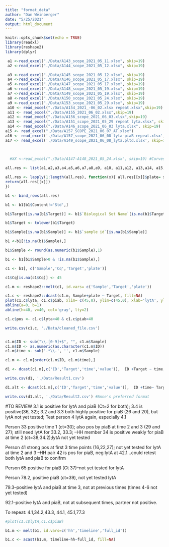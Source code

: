 ```yaml
---
title: "format_data"
author: "Dan Weinberger"
date: "5/25/2021"
output: html_document
---
```


```r
knitr::opts_chunk$set(echo = TRUE)
library(readxl)
library(reshape2)
library(dplyr)
```

```r

 a1 <-read_excel("./Data/A143_scope_2021_05_11.xlsx", skip=19)
 a2 <-read_excel("./Data/A144_scope_2021_05_12.xlsx", skip=19)

 a3 <-read_excel("./Data/A145_scope_2021_05_12.xlsx", skip=19)
 a4 <-read_excel("./Data/A146_scope_2021_05_17.xlsx", skip=19)
 a5 <-read_excel("./Data/A147_scope_2021_05_17.xlsx", skip=19)
 a6 <-read_excel("./Data/A148_scope_2021_05_19.xlsx", skip=19)
 a7 <-read_excel("./Data/A149_scope_2021_05_19.xlsx", skip=19)
 a8 <-read_excel("./Data/A150_scope_2021_05_24.xlsx", skip=19)
 a9 <-read_excel("./Data/A153_scope_2021_05_29.xlsx", skip=19) 
 a10 <- read_excel("./Data/A154_2021_-06_02.xlsx repeat.xlsx",skip=19)
 a11 <- read_excel("./Data/A155_2021_06_02.xlsx",skip=19)
 a12 <- read_excel("./Data/A156_scope_2021_06_03.xlsx",skip=19)
 a13 <- read_excel("./Data/A151_scope_2021_05_29 repeat lyta.xlsx", skip=19)
 a14 <- read_excel("./Data/A146_scope_2021_06_03 lyta.xlsx", skip=19) 
a15 <- read_excel("./Data/A157_SCOPE_2021_06_07_AT.xlsx") 
a16 <- read_excel('./Data/A157_scope_2021_06_08 lyta-piaB repeat.xlsx', skip=19)
a17 <- read_excel('./Data/A149_scope_2021_06_08_lyta.pltd.xlsx', skip=19)
  
  

  #XX <-read_excel("./Data/A147-A148_2021_05_24.xlsx", skip=19) #Curves on this look funky

all.res <- list(a1,a2,a3,a4,a5,a6,a7,a8,a9, a10, a11,a12, a13,a14, a15, a16, a17)

all.res <- lapply(1:length(all.res), function(x){ all.res[[x]]$plate= x 
return(all.res[[x]])
}) 

b1 <- bind_rows(all.res)

b1 <- b1[b1$Content!='Std',]

b1$Target[is.na(b1$Target)] <- b1$`Biological Set Name`[is.na(b1$Target)]

b1$Target <- tolower(b1$Target)

b1$Sample[is.na(b1$Sample)] <- b1$`sample id`[is.na(b1$Sample)]

b1 <-b1[!is.na(b1$Sample),]

b1$Sample <- round(as.numeric(b1$Sample),1)

b1 <- b1[b1$Sample>0 & !is.na(b1$Sample),]

c1 <- b1[, c('Sample','Cq','Target','plate')]

c1$Cq[is.na(c1$Cq)] <- 45

c1.m <- reshape2::melt(c1, id.vars= c('Sample','Target','plate'))

c1.c <- reshape2::dcast(c1.m, Sample+plate ~ Target, fill=NA)
plot(c1.c$lyta, c1.c$piab, xlim= c(45,0), ylim=c(45,0), xlab='lytA', ylab='piaB')
abline(a=0, b=1)
abline(h=40, v=40, col='gray', lty=2)

c1.c$pos <- c1.c$lyta<40 & c1.c$piab<40

write.csv(c1.c, './Data/cleaned_file.csv')



```


```r

c1.m$ID <- sub("\\.[0-9]+$", "", c1.m$Sample)
c1.m$ID <- as.numeric(as.character(c1.m$ID))
c1.m$time <- sub('.*\\.', '', c1.m$Sample)

c1.m <- c1.m[order(c1.m$ID, c1.m$time),]

d1 <- dcast(c1.m[,c('ID','Target','time','value')],  ID +Target ~ time, fun.aggregate = min, na.rm=T)

write.csv(d1, './Data/Result1.csv')

d1.alt <- dcast(c1.m[,c('ID','Target','time','value')],  ID +time~ Target, fun.aggregate = min, na.rm=T)

write.csv(d1.alt, './Data/Result2.csv') #Anne's preferred format


```


#TO REVIEW
3.1 is positive for lytA and piaB (Ct=2 for both); 3.4 is positive(36, 32); 3.2 and 3.3 both highly positive for piaB (26 and 20), but lytA not yet tested;
Test person 4 lytA again, especially 4.1

Person 33 positive time 1 (ct=30); also pos by piaB at time 2 and 3 (29 and 27); still need lytA for 33.2, 33.3; 
--HH member 34 is positive weakly for piaB at time 2 (ct=38;34.2);lytA not yet tested 

Person 41 strong pos at first 3 time points (16,22,27); not yet tested for lytA at time 2 and 3
--HH pair 42 is pos for piaB, neg lytA at 42.1...could retest both lytA and piaB to conifrm

Person 65 positive for piaB (Ct 37)--not yet tested for lytA

Person 78.2, positive piaB (ct=39), not yet tested lytA

79.3--positive lytA and piaB at time 3, not at previous times (times 4-6 not yet tested)

92.1--positive lytA and piaB, not at subsequent times, partner not positive.

To repeat: 4.1,34.2,43.3, 44.1, 45.1,77.3






```r
#plot(c1.c$lytA,c1.c$piaB)


```


```r
b1.m <- melt(b1, id.vars=c('hh','timeline','full_id'))

b1.c <- acast(b1.m, timeline~hh~full_id, fill=NA)

```



